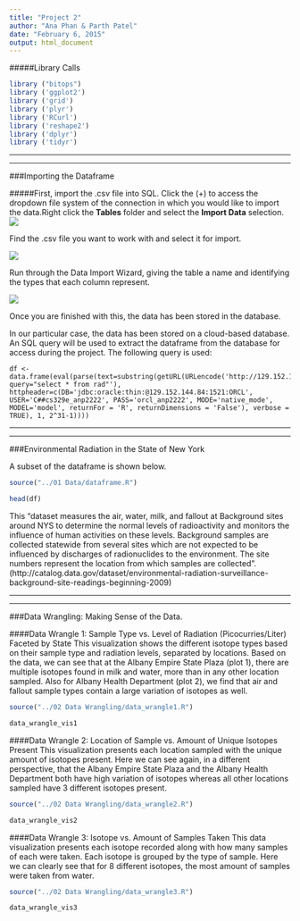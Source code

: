 ```yaml
---
title: "Project 2"
author: "Ana Phan & Parth Patel"
date: "February 6, 2015"
output: html_document
---
```


#####Library Calls
```r
library ("bitops")
library ('ggplot2')
library ('grid')
library ('plyr')
library ('RCurl')
library ('reshape2')
library ('dplyr')
library ('tidyr')
```
***
***

###Importing the Dataframe


#####First, import the .csv file into SQL. 
Click the (+) to access the dropdown file system of the connection in which you would like to import the data.Right click the __Tables__ folder and select the __Import Data__ selection.
![](./csv_to_sql1.png)

Find the .csv file you want to work with and select it for import.

![](./csv_to_sql2.png)

Run through the Data Import Wizard, giving the table a name and identifying the types that each column represent.


![](./csv_to_sql3.png)

Once you are finished with this, the data has been stored in the database.


In our particular case, the data has been stored on a cloud-based database. An SQL query will be used to extract the dataframe from the database for access during the project. The following query is used:

``` 
df <- data.frame(eval(parse(text=substring(getURL(URLencode('http://129.152.144.84:5001/rest/native/?query="select * from rad"'), httpheader=c(DB='jdbc:oracle:thin:@129.152.144.84:1521:ORCL', USER='C##cs329e_anp2222', PASS='orcl_anp2222', MODE='native_mode', MODEL='model', returnFor = 'R', returnDimensions = 'False'), verbose = TRUE), 1, 2^31-1))))
```
***
***

###Environmental Radiation in the State of New York


A subset of the dataframe is shown below.
```r
source("../01 Data/dataframe.R")

```
```r
head(df)
```


This "dataset measures the air, water, milk, and fallout at Background sites around NYS to determine the normal levels of radioactivity and monitors the influence of human activities on these levels. Background samples are collected statewide from several sites which are not expected to be influenced by discharges of radionuclides to the environment. The site numbers represent the location from which samples are collected". 
(http://catalog.data.gov/dataset/environmental-radiation-surveillance-background-site-readings-beginning-2009)

***
***

###Data Wrangling: Making Sense of the Data.

####Data Wrangle 1: Sample Type vs. Level of Radiation (Picocurries/Liter) Faceted by State
This visualization shows the different isotope types based on their sample type and radiation levels, separated by locations. Based on the data, we can see that at the Albany Empire State Plaza (plot 1), there are multiple isotopes found in milk and water, more than in any other location sampled. Also for Albany Health Department (plot 2), we find that air and fallout sample types contain a large variation of isotopes as well. 
```r
source("../02 Data Wrangling/data_wrangle1.R")

data_wrangle_vis1
```

####Data Wrangle 2: Location of Sample vs. Amount of Unique Isotopes Present
This visualization presents each location sampled with the unique amount of isotopes present. Here we can see again, in a different perspective, that the Albany Empire State Plaza and the Albany Health Department both have high variation of isotopes whereas all other locations sampled have 3 different isotopes present.
```r
source("../02 Data Wrangling/data_wrangle2.R")

data_wrangle_vis2
```

####Data Wrangle 3: Isotope vs. Amount of Samples Taken
This data visualization presents each isotope recorded along with how many samples of each were taken. Each isotope is grouped by the type of sample. Here we can clearly see that for 8 different isotopes, the most amount of samples were taken from water.
```r
source("../02 Data Wrangling/data_wrangle3.R")

data_wrangle_vis3
```
